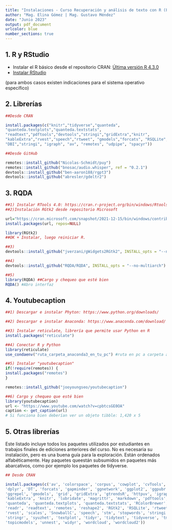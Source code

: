 ```yaml
---
title: "Instalaciones - Curso Recuperación y análisis de texto con R (FCS/UdelaR)"
author: "Mag. Elina Gómez | Mag. Gustavo Méndez"
date: "Junio 2023"
output: pdf_document
urlcolor: blue
number_sections: true
---
```



## 1. R y RStudio

- Instalar el R básico desde el repositorio CRAN: [Última versión R 4.3.0](https://cran.r-project.org/)
- [Instalar RStudio](https://www.rstudio.com/products/rstudio/download/)

(para ambos casos existen indicaciones para el sistema operativo específico)

## 2. Librerías 

```r

##Desde CRAN

install.packages(c("knitr","tidyverse","quanteda",
"quanteda.textplots","quanteda.textstats",
"readtext","pdftools","devtools","stringi","gridExtra","knitr",
"kableExtra","rvest","speech","rtweet", "gmodels","forcats", "RSQLite", 
"DBI","stringi", "igraph", "av", "remotes", "udpipe", "spacyr"))

##Desde GitHub

remotes::install_github("Nicolas-Schmidt/puy")
remotes::install_github("bnosac/audio.whisper", ref = "0.2.1")
devtools::install_github("ben-aaron188/rgpt3")
devtools::install_github("abresler/gdeltr2")

```

\newpage

## 3. RQDA

```r

##1) Instalar RTools 4.0: https://cran.r-project.org/bin/windows/Rtools/rtools40.html
##2)Instalación RGtk2 desde repositorio Microsoft

url="https://cran.microsoft.com/snapshot/2021-12-15/bin/windows/contrib/4.1/RGtk2_2.20.36.2.zip"
install.packages(url, repos=NULL)

library(RGtk2)
##OK + Instalar, luego reiniciar R.

##3)
devtools::install_github("jverzani/gWidgets2RGtk2", INSTALL_opts = "--no-multiarch")

##4)
devtools::install_github("RQDA/RQDA", INSTALL_opts = "--no-multiarch")

##5)
library(RQDA) ##Cargo y chequeo que esté bien
RQDA() #Abro interfaz
```


## 4. Youtubecaption

```r

##1) Descargar e instalar Phyton: https://www.python.org/downloads/

##2) Descargar e instalar Anaconda: https://www.anaconda.com/download/

##3) Instalar reticulate, librería que permite usar Python en R
install.packages("reticulate")

##4) Conectar R y Python
library(reticulate)
use_condaenv("ruta_carpeta_anaconda3_en_tu_pc") #ruta en pc a carpeta anaconda3

##5) Instalar "youtubecaption"
if(!require(remotes)) {
install.packages("remotes")
}

remotes::install_github("jooyoungseo/youtubecaption")

##6) Cargo y chequeo que esté bien
library(youtubecaption)
url <- "https://www.youtube.com/watch?v=cpbtcsGE0OA"
caption <- get_caption(url)
# Si funciona bien deberían ver un objeto tibble: 1,420 x 5 

```

\newpage

## 5. Otras librerías

Este listado incluye todos los paquetes utilizados por estudiantes en trabajos finales de ediciones anteriores del curso. No es necesaria su instalación, pero es una buena guía para la exploración. 
Están ordenados alfabéticamente. Hay paquetes queestán subsumidos en paquetes más abarcativos, como por ejemplo los paquetes de tidyverse.

```r

## Desde CRAN

install.packages(c('av', 'colorspace', 'corpus', 'cowplot', 'cvTools', 'devtools',
'dplyr', 'DT', 'forcats', 'gapminder', 'ggnetwork', 'ggplot2', 'ggpubr', 'ggraph', 
'ggrepel', 'gmodels', 'grid', 'gridExtra', 'gtrendsR', 'httpuv', 'igraph', 
'kableExtra', 'knitr', 'lubridate', 'magrittr', 'markdown', 'pdftools', 'purrr',
'quanteda', 'quanteda.textplots', 'quanteda.textstats', 'RColorBrewer', 'Rcpp', 
'readr', 'readtext', 'remotes', 'reshape2', 'RGtk2', 'RSQLite', 'rtweet', 
'rvest', 'scales', 'SnowballC', 'speech', 'stm', 'stopwords', 'stringi', 
'stringr', 'syuzhet', 'textplot', 'tidyr', 'tidytext', 'tidyverse', 'tm', 'tmap', 
'topicmodels', 'unnest', 'widyr', 'wordcloud', 'wordcloud2'))

```

